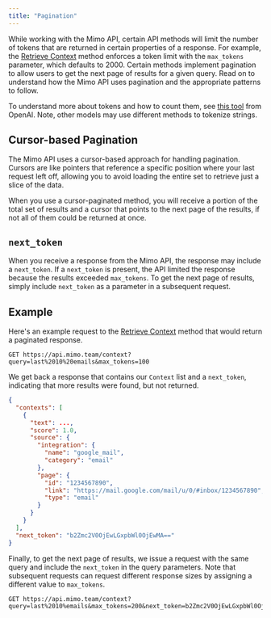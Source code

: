 ```yaml
---
title: "Pagination"
---
```

While working with the Mimo API, certain API methods will limit the number of tokens that are returned in certain properties of a response. For example, the [Retrieve Context](/api-reference/endpoints/context/retrieve-context) method enforces a token limit with the `max_tokens` parameter, which defaults to 2000. Certain methods implement pagination to allow users to get the next page of results for a given query. Read on to understand how the Mimo API uses pagination and the appropriate patterns to follow.

<Note>To understand more about tokens and how to count them, see [this tool](https://platform.openai.com/tokenizer) from OpenAI. Note, other models may use different methods to tokenize strings.</Note>

## Cursor-based Pagination
The Mimo API uses a cursor-based approach for handling pagination. Cursors are like pointers that reference a specific position where your last request left off, allowing you to avoid loading the entire set to retrieve just a slice of the data.

When you use a cursor-paginated method, you will receive a portion of the total set of results and a cursor that points to the next page of the results, if not all of them could be returned at once.
## `next_token`
When you receive a response from the Mimo API, the response may include a `next_token`. If a `next_token` is present, the API limited the response because the results exceeded `max_tokens`. To get the next page of results, simply include `next_token` as a parameter in a subsequent request.
## Example
Here's an example request to the [Retrieve Context](/api-reference/endpoints/context/retrieve-context) method that would return a paginated response.
```
GET https://api.mimo.team/context?query=last%2010%20emails&max_tokens=100
```
We get back a response that contains our `Context` list and a `next_token`, indicating that more results were found, but not returned.
```json
{
  "contexts": [
    {
      "text": ...,
      "score": 1.0,
      "source": {
        "integration": {
          "name": "google_mail",
          "category": "email"
        },
        "page": {
          "id": "1234567890",
          "link": "https://mail.google.com/mail/u/0/#inbox/1234567890",
          "type": "email"
        }
      }
    }
  ],
  "next_token": "b2Zmc2V0OjEwLGxpbWl0OjEwMA=="
}
```
Finally, to get the next page of results, we issue a request with the same query and include the `next_token` in the query parameters. Note that subsequent requests can request different response sizes by assigning a different value to `max_tokens`.
```
GET https://api.mimo.team/context?query=last%2010%emails&max_tokens=200&next_token=b2Zmc2V0OjEwLGxpbWl0OjEwMA==
```